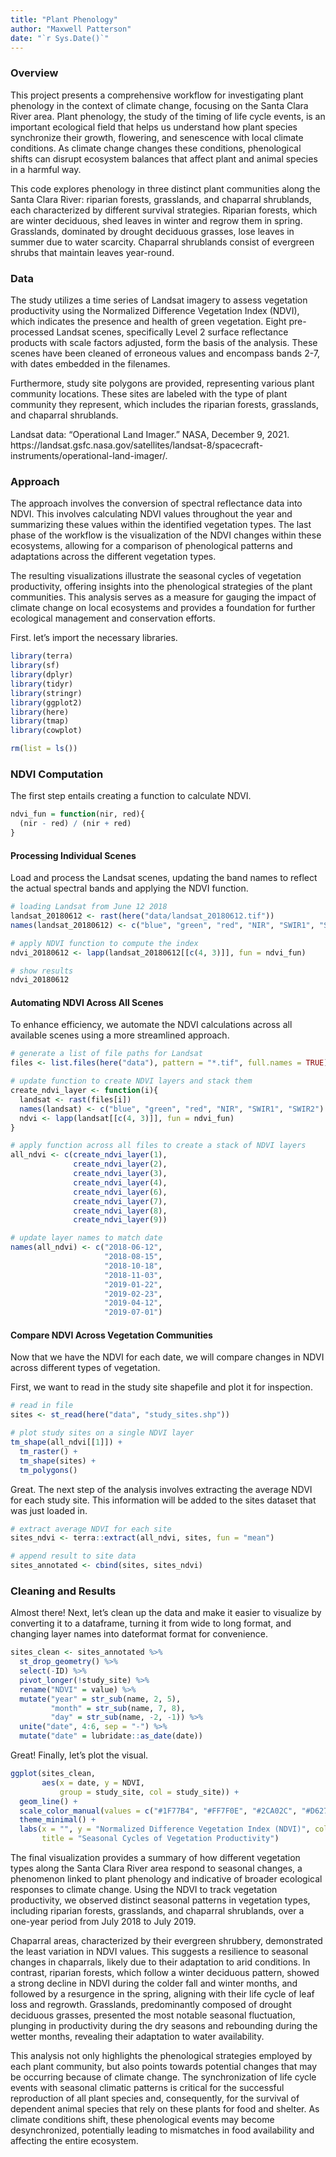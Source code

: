 ```yaml
---
title: "Plant Phenology"
author: "Maxwell Patterson"
date: "`r Sys.Date()`"
---
```


### Overview

This project presents a comprehensive workflow for investigating plant phenology in the context of climate change, focusing on the Santa Clara River area. Plant phenology, the study of the timing of life cycle events, is an important ecological field that helps us understand how plant species synchronize their growth, flowering, and senescence with local climate conditions. As climate change changes these conditions, phenological shifts can disrupt ecosystem balances that affect plant and animal species in a harmful way.

This code explores phenology in three distinct plant communities along the Santa Clara River: riparian forests, grasslands, and chaparral shrublands, each characterized by different survival strategies. Riparian forests, which are winter deciduous, shed leaves in winter and regrow them in spring. Grasslands, dominated by drought deciduous grasses, lose leaves in summer due to water scarcity. Chaparral shrublands consist of evergreen shrubs that maintain leaves year-round.

### Data

The study utilizes a time series of Landsat imagery to assess vegetation productivity using the Normalized Difference Vegetation Index (NDVI), which indicates the presence and health of green vegetation. Eight pre-processed Landsat scenes, specifically Level 2 surface reflectance products with scale factors adjusted, form the basis of the analysis. These scenes have been cleaned of erroneous values and encompass bands 2-7, with dates embedded in the filenames.

Furthermore, study site polygons are provided, representing various plant community locations. These sites are labeled with the type of plant community they represent, which includes the riparian forests, grasslands, and chaparral shrublands.

Landsat data: “Operational Land Imager.” NASA, December 9, 2021. https://landsat.gsfc.nasa.gov/satellites/landsat-8/spacecraft-instruments/operational-land-imager/. 


### Approach

The approach involves the conversion of spectral reflectance data into NDVI. This involves calculating NDVI values throughout the year and summarizing these values within the identified vegetation types. The last phase of the workflow is the visualization of the NDVI changes within these ecosystems, allowing for a comparison of phenological patterns and adaptations across the different vegetation types.

The resulting visualizations illustrate the seasonal cycles of vegetation productivity, offering insights into the phenological strategies of the plant communities. This analysis serves as a measure for gauging the impact of climate change on local ecosystems and provides a foundation for further ecological management and conservation efforts.

First. let's import the necessary libraries.

```r
library(terra)
library(sf)
library(dplyr)
library(tidyr)
library(stringr)
library(ggplot2)
library(here)
library(tmap)
library(cowplot)

rm(list = ls())
```


### NDVI Computation

The first step entails creating a function to calculate NDVI.

```r
ndvi_fun = function(nir, red){
  (nir - red) / (nir + red)
}
```


#### Processing Individual Scenes

Load and process the Landsat scenes, updating the band names to reflect the actual spectral bands and applying the NDVI function.

```r
# loading Landsat from June 12 2018
landsat_20180612 <- rast(here("data/landsat_20180612.tif"))
names(landsat_20180612) <- c("blue", "green", "red", "NIR", "SWIR1", "SWIR2")

# apply NDVI function to compute the index 
ndvi_20180612 <- lapp(landsat_20180612[[c(4, 3)]], fun = ndvi_fun)

# show results
ndvi_20180612

```


#### Automating NDVI Across All Scenes

To enhance efficiency, we automate the NDVI calculations across all available scenes using a more streamlined approach.

```r
# generate a list of file paths for Landsat
files <- list.files(here("data"), pattern = "*.tif", full.names = TRUE)

# update function to create NDVI layers and stack them
create_ndvi_layer <- function(i){
  landsat <- rast(files[i])
  names(landsat) <- c("blue", "green", "red", "NIR", "SWIR1", "SWIR2")
  ndvi <- lapp(landsat[[c(4, 3)]], fun = ndvi_fun)
}

# apply function across all files to create a stack of NDVI layers
all_ndvi <- c(create_ndvi_layer(1),
              create_ndvi_layer(2),
              create_ndvi_layer(3),
              create_ndvi_layer(4),
              create_ndvi_layer(6),
              create_ndvi_layer(7),
              create_ndvi_layer(8),
              create_ndvi_layer(9))

# update layer names to match date
names(all_ndvi) <- c("2018-06-12",
                     "2018-08-15",
                     "2018-10-18",
                     "2018-11-03",
                     "2019-01-22",
                     "2019-02-23",
                     "2019-04-12",
                     "2019-07-01")

```


#### Compare NDVI Across Vegetation Communities

Now that we have the NDVI for each date, we will compare changes in NDVI across different types of vegetation.

First, we want to read in the study site shapefile and plot it for inspection.

```r
# read in file
sites <- st_read(here("data", "study_sites.shp"))

# plot study sites on a single NDVI layer
tm_shape(all_ndvi[[1]]) +
  tm_raster() +
  tm_shape(sites) +
  tm_polygons()
```

Great. The next step of the analysis involves extracting the average NDVI for each study site. This information will be added to the sites dataset that was just loaded in.

```r
# extract average NDVI for each site
sites_ndvi <- terra::extract(all_ndvi, sites, fun = "mean")

# append result to site data
sites_annotated <- cbind(sites, sites_ndvi)
```


### Cleaning and Results

Almost there! Next, let's clean up the data and make it easier to visualize by converting it to a dataframe, turning it from wide to long format, and changing layer names into dateformat format for convenience.

```r
sites_clean <- sites_annotated %>%
  st_drop_geometry() %>%
  select(-ID) %>%
  pivot_longer(!study_site) %>%
  rename("NDVI" = value) %>%
  mutate("year" = str_sub(name, 2, 5),
         "month" = str_sub(name, 7, 8),
         "day" = str_sub(name, -2, -1)) %>%
  unite("date", 4:6, sep = "-") %>%
  mutate("date" = lubridate::as_date(date))
```

Great! Finally, let's plot the visual.

```r
ggplot(sites_clean,
       aes(x = date, y = NDVI,
           group = study_site, col = study_site)) +
  geom_line() +
  scale_color_manual(values = c("#1F77B4", "#FF7F0E", "#2CA02C", "#D62728", "#9467BD")) +
  theme_minimal() +
  labs(x = "", y = "Normalized Difference Vegetation Index (NDVI)", col = "Vegetation type",
       title = "Seasonal Cycles of Vegetation Productivity")

```


The final visualization provides a summary of how different vegetation types along the Santa Clara River area respond to seasonal changes, a phenomenon linked to plant phenology and indicative of broader ecological responses to climate change. Using the NDVI to track vegetation productivity, we observed distinct seasonal patterns in vegetation types, including riparian forests, grasslands, and chaparral shrublands, over a one-year period from July 2018 to July 2019.

Chaparral areas, characterized by their evergreen shrubbery, demonstrated the least variation in NDVI values. This suggests a resilience to seasonal changes in chaparrals, likely due to their adaptation to arid conditions. In contrast, riparian forests, which follow a winter deciduous pattern, showed a strong decline in NDVI during the colder fall and winter months, and followed by a resurgence in the spring, aligning with their life cycle of leaf loss and regrowth. Grasslands, predominantly composed of drought deciduous grasses, presented the most notable seasonal fluctuation, plunging in productivity during the dry seasons and rebounding during the wetter months, revealing their adaptation to water availability.

This analysis not only highlights the phenological strategies employed by each plant community, but also points towards potential changes that may be occurring because of climate change. The synchronization of life cycle events with seasonal climatic patterns is critical for the successful reproduction of all plant species and, consequently, for the survival of dependent animal species that rely on these plants for food and shelter. As climate conditions shift, these phenological events may become desynchronized, potentially leading to mismatches in food availability and affecting the entire ecosystem.




